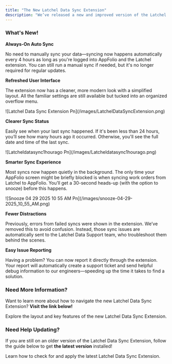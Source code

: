 ```yaml
---
title: "The New Latchel Data Sync Extension"
description: "We’ve released a new and improved version of the Latchel Data Sync Extension, designed to make syncing your AppFolio data even smoother. Version 3.2.0 is now live and includes several upgrades to improve your experience."
---
```


### **What's New\!**

<Icon icon="clock" iconType="sharp-duotone-solid" size={25} /> **Always-On Auto Sync**

No need to manually sync your data—syncing now happens automatically every 4 hours as long as you're logged into AppFolio and the Latchel extension. You can still run a manual sync if needed, but it's no longer required for regular updates.

<Icon icon="bullhorn" iconType="sharp-duotone-solid" size={25} /> **Refreshed User Interface**

The extension now has a cleaner, more modern look with a simplified layout. All the familiar settings are still available but tucked into an organized overflow menu.

<Frame>
  ![Latchel Data Sync Extension Pn](/images/LatchelDataSyncExtension.png)
</Frame>

**Clearer Sync Status** 

Easily see when your last sync happened. If it's been less than 24 hours, you’ll see how many hours ago it occurred. Otherwise, you'll see the full date and time of the last sync.

<Frame>
  ![Latcheldatasync1hourago Pn](/images/Latcheldatasync1hourago.png)
</Frame>

<Icon icon="arrow-down-arrow-up" iconType="sharp-duotone-solid" size={25} /> **Smarter Sync Experience**

Most syncs now happen quietly in the background. The only time your AppFolio screen might be briefly blocked is when syncing work orders from Latchel to AppFolio. You’ll get a 30-second heads-up (with the option to snooze) before this happens.

<Frame>
  ![Snooze 04 29 2025 10 55 AM Pn](/images/snooze-04-29-2025_10_55_AM.png)
</Frame>

<Icon icon="do-not-enter" iconType="sharp-duotone-solid" size={25} /> **Fewer Distractions**

Previously, errors from failed syncs were shown in the extension. We’ve removed this to avoid confusion. Instead, those sync issues are automatically sent to the Latchel Data Support team, who troubleshoot them behind the scenes.

<Icon icon="toolbox" iconType="sharp-duotone-solid" size={25} /> **Easy Issue Reporting**

Having a problem? You can now report it directly through the extension. Your report will automatically create a support ticket and send helpful debug information to our engineers—speeding up the time it takes to find a solution.

### **Need More Information?**

Want to learn more about how to navigate the new Latchel Data Sync Extension? **Visit the link below\!**

<Card title="Navigating the Latchel Data Sync Extenstion (New Version)" icon="plug-circle-check" iconType="duotone" href="/s/topic/0TO5e000000h9wqGAA/Navigating-the-Latchel-Data-Sync-Extension-New-Version">
  Explore the layout and key features of the new Latchel Data Sync Extension.
</Card>

### **Need Help Updating?**

If you are still on an older version of the Latchel Data Sync Extension, follow the guide below to get **the latest version** installed\!

<Card title="Updating the Latchel Data Sync Extension" icon="plug-circle-check" iconType="duotone" href="/s/topic/0TO5e000000h9wqGAA/Updating-the-Latchel-Data-Sync-Extension">
  Learn how to check for and apply the latest Latchel Data Sync Extension.
</Card>